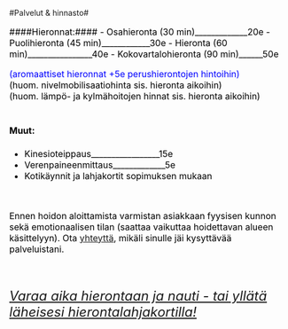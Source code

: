 <br>
<br>

#Palvelut & hinnasto#

<font size="3" color="black">

####Hieronnat:#### 
- Osahieronta (30 min)_____________20e
- Puolihieronta (45 min)____________30e
- Hieronta (60 min)________________40e
- Kokovartalohieronta (90 min)______50e

<font size="3" color="blue"> (aromaattiset hieronnat +5e perushierontojen hintoihin) <br>
<font size="3" color="black"> 
 (huom. nivelmobilisaatiohinta sis. hieronta aikoihin) <br>
 (huom. lämpö- ja kylmähoitojen hinnat sis. hieronta aikoihin) <br>
<br>



#### Muut:####

- Kinesioteippaus_________________15e
- Verenpaineenmittaus_____________5e
- Kotikäynnit ja lahjakortit sopimuksen mukaan

<br>

Ennen hoidon aloittamista varmistan asiakkaan fyysisen kunnon sekä emotionaalisen tilan (saattaa vaikuttaa hoidettavan alueen käsittelyyn). Ota [yhteyttä](yhteystiedot.html), mikäli sinulle jäi kysyttävää palveluistani.

<br>


<font size="5" color="blue">  

 _[Varaa aika hierontaan ja nauti - tai yllätä läheisesi hierontalahjakortilla!](yhteystiedot.html)_
